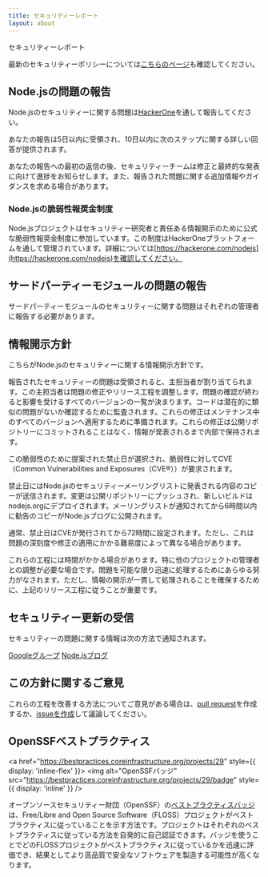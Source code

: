 ```yaml
---
title: セキュリティーレポート
layout: about
---
```


セキュリティーレポート

最新のセキュリティーポリシーについては[こちらのページ](https://github.com/nodejs/node/security/policy)も確認してください。

## Node.jsの問題の報告

Node.jsのセキュリティーに関する問題は[HackerOne](https://hackerone.com/nodejs)を通して報告してください。

あなたの報告は5日以内に受領され、10日以内に次のステップに関する詳しい回答が提供されます。

あなたの報告への最初の返信の後、セキュリティーチームは修正と最終的な発表に向けて進捗をお知らせします。また、報告された問題に関する追加情報やガイダンスを求める場合があります。

### Node.jsの脆弱性報奨金制度

Node.jsプロジェクトはセキュリティー研究者と責任ある情報開示のために公式な脆弱性報奨金制度に参加しています。この制度はHackerOneプラットフォームを通して管理されています。詳細については[https://hackerone.com/nodejs](https://hackerone.com/nodejs)を確認してください。

## サードパーティーモジュールの問題の報告

サードパーティーモジュールのセキュリティーに関する問題はそれぞれの管理者に報告する必要があります。

## 情報開示方針

こちらがNode.jsのセキュリティーに関する情報開示方針です。

報告されたセキュリティーの問題は受領されると、主担当者が割り当てられます。この主担当者は問題の修正やリリース工程を調整します。問題の確認が終わると影響を受けるすべてのバージョンの一覧が決まります。コードは潜在的に類似の問題がないか確認するために監査されます。これらの修正はメンテナンス中のすべてのバージョンへ適用するために準備されます。これらの修正は公開リポジトリーにコミットされることはなく、情報が発表されるまで内部で保持されます。

この脆弱性のために提案された禁止日が選択され、脆弱性に対してCVE（Common Vulnerabilities and Exposures（CVE®））が要求されます。

禁止日にはNode.jsのセキュリティーメーリングリストに発表される内容のコピーが送信されます。変更は公開リポジトリーにプッシュされ、新しいビルドはnodejs.orgにデプロイされます。メーリングリストが通知されてから6時間以内に勧告のコピーがNode.jsブログに公開されます。

通常、禁止日はCVEが発行されてから72時間に設定されます。ただし、これは問題の深刻度や修正の適用にかかる難易度によって異なる場合があります。

これらの工程には時間がかかる場合があります。特に他のプロジェクトの管理者との調整が必要な場合です。問題を可能な限り迅速に処理するためにあらゆる努力がなされます。ただし、情報の開示が一貫して処理されることを確保するために、上記のリリース工程に従うことが重要です。

## セキュリティー更新の受信

セキュリティーの問題に関する情報は次の方法で通知されます。

[Googleグループ](https://groups.google.com/group/nodejs-sec)
[Node.jsブログ](/blog)

## この方針に関するご意見

これらの工程を改善する方法についてご意見がある場合は、[pull request](https://github.com/nodejs/nodejs.org)を作成するか、[issueを作成](https://github.com/nodejs/security-wg/issues/new)して議論してください。

## OpenSSFベストプラクティス

<a href="https://bestpractices.coreinfrastructure.org/projects/29" style={{ display: 'inline-flex' }}>
<img alt="OpenSSFバッジ" src="https://bestpractices.coreinfrastructure.org/projects/29/badge" style={{ display: 'inline' }} />
</a>

オープンソースセキュリティー財団（OpenSSF）の[ベストプラクティスバッジ](https://github.com/coreinfrastructure/best-practices-badge)は、Free/Libre and Open Source Software（FLOSS）プロジェクトがベストプラクティスに従っていることを示す方法です。プロジェクトはそれぞれのベストプラクティスに従っている方法を自発的に自己認証できます。バッジを使うことでどのFLOSSプロジェクトがベストプラクティスに従っているかを迅速に評価でき、結果としてより高品質で安全なソフトウェアを製造する可能性が高くなります。
